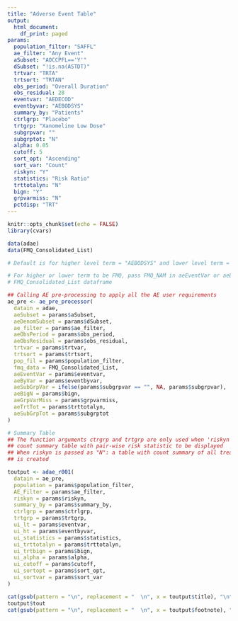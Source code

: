 ```yaml
---
title: "Adverse Event Table"
output:
  html_document:
    df_print: paged
params:
  population_filter: "SAFFL"
  ae_filter: "Any Event"
  aSubset: "AOCCPFL=='Y'"
  dSubset: "!is.na(ASTDT)"
  trtvar: "TRTA"
  trtsort: "TRTAN"
  obs_period: "Overall Duration"
  obs_residual: 28
  eventvar: "AEDECOD"
  eventbyvar: "AEBODSYS"
  summary_by: "Patients"
  ctrlgrp: "Placebo"
  trtgrp: "Xanomeline Low Dose"
  subgrpvar: ""
  subgrptot: "N"
  alpha: 0.05
  cutoff: 5
  sort_opt: "Ascending"
  sort_var: "Count"
  riskyn: "Y"
  statistics: "Risk Ratio"
  trttotalyn: "N"
  bign: "Y"
  grpvarmiss: "N"
  pctdisp: "TRT"
---
```


```r
knitr::opts_chunk$set(echo = FALSE)
library(cvars)
```

```r

data(adae)
data(FMQ_Consolidated_List)

# Default is for higher level term = "AEBODSYS" and lower level term = "AEDECOD"

# For higher or lower term to be FMQ, pass FMQ_NAM in aeEventVar or aeByvar and fmq_data as
# FMQ_Consolidated_List dataframe

## Calling AE pre-processing to apply all the AE user requirements
ae_pre <- ae_pre_processor(
  datain = adae,
  aeSubset = params$aSubset,
  aeDenomSubset = params$dSubset,
  ae_filter = params$ae_filter,
  aeObsPeriod = params$obs_period,
  aeObsResidual = params$obs_residual,
  trtvar = params$trtvar,
  trtsort = params$trtsort,
  pop_fil = params$population_filter,
  fmq_data = FMQ_Consolidated_List,
  aeEventVar = params$eventvar,
  aeByVar = params$eventbyvar,
  aeSubGrpVar = ifelse(params$subgrpvar == "", NA, params$subgrpvar),
  aeBigN = params$bign,
  aeGrpVarMiss = params$grpvarmiss,
  aeTrtTot = params$trttotalyn,
  aeSubGrpTot = params$subgrptot
)

# Summary Table
## The function arguments ctrgrp and trtgrp are only used when 'riskyn' is passed as "Y":
## count summary table with pair-wise risk statistic to be displayed
## When riskyn is passed as "N": a table with count summary of all treatments and no risk statistic
## is created

toutput <- adae_r001(
  datain = ae_pre,
  population = params$population_filter,
  AE_Filter = params$ae_filter,
  riskyn = params$riskyn,
  summary_by = params$summary_by,
  ctrlgrp = params$ctrlgrp,
  trtgrp = params$trtgrp,
  ui_lt = params$eventvar,
  ui_ht = params$eventbyvar,
  ui_statistics = params$statistics,
  ui_trttotalyn = params$trttotalyn,
  ui_trtbign = params$bign,
  ui_alpha = params$alpha,
  ui_cutoff = params$cutoff,
  ui_sortopt = params$sort_opt,
  ui_sortvar = params$sort_var
)
```

```r

cat(gsub(pattern = "\n", replacement = "  \n", x = toutput$title), "\n")
toutput$tout
cat(gsub(pattern = "\n", replacement = "  \n", x = toutput$footnote), "\n")
```
